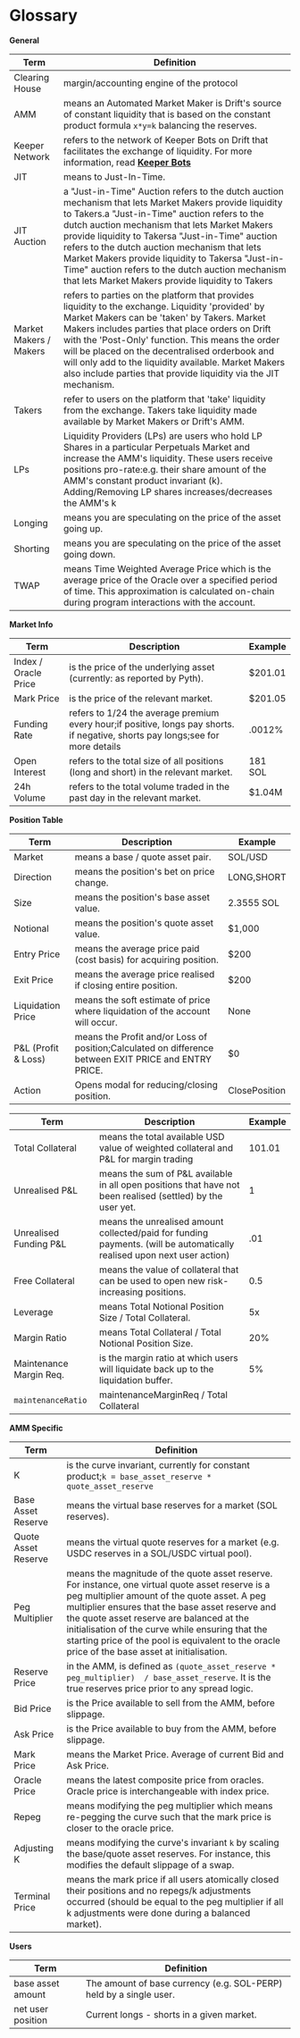 # Glossary

**General**

| **Term**               | **Definition**                                                                                                                                                                                                                                                                                                                                                                                                                                                            |
| ---------------------- | ------------------------------------------------------------------------------------------------------------------------------------------------------------------------------------------------------------------------------------------------------------------------------------------------------------------------------------------------------------------------------------------------------------------------------------------------------------------------- |
| Clearing House         | margin/accounting engine of the protocol                                                                                                                                                                                                                                                                                                                                                                                                                                  |
| AMM                    | means an Automated Market Maker is Drift's source of constant liquidity that is based on the constant product formula `x*y=k` balancing the reserves.                                                                                                                                                                                                                                                                                                                     |
| Keeper Network         | refers to the network of Keeper Bots on Drift that facilitates the exchange of liquidity. For more information, read [**Keeper Bots**](/about-v2/keepers)                                                                                                                                                                                                                                                                                                            |
| JIT              | means to Just-In-Time.                                                                                                                                                                                                                                                                                                                                                                                                                                              |
| JIT Auction      | a "Just-in-Time" Auction refers to the dutch auction mechanism that lets Market Makers provide liquidity to Takers.a "Just-in-Time" auction refers to the dutch auction mechanism that lets Market Makers provide liquidity to Takersa "Just-in-Time" auction refers to the dutch auction mechanism that lets Market Makers provide liquidity to Takersa "Just-in-Time" auction refers to the dutch auction mechanism that lets Market Makers provide liquidity to Takers |
| Market Makers / Makers | refers to parties on the platform that provides liquidity to the exchange. Liquidity 'provided' by Market Makers can be 'taken' by Takers. Market Makers includes parties that place orders on Drift with the 'Post-Only' function. This means the order will be placed on the decentralised orderbook and will only add to the liquidity available. Market Makers also include parties that provide liquidity via the JIT mechanism.           |
| Takers                 | refer to users on the platform that 'take' liquidity from the exchange. Takers take liquidity made available by Market Makers or Drift's AMM.                                                                                                                                                                                                                                                                                                                       |
| LPs                    | Liquidity Providers (LPs) are users who hold LP Shares in a particular Perpetuals Market and increase the AMM's liquidity. These users receive positions pro-rate:e.g. their share amount of the AMM's constant product invariant (k). Adding/Removing LP shares increases/decreases the AMM's k                                                                                                                                                     |
| Longing                | means you are speculating on the price of the asset going up.                                                                                                                                                                                                                                                                                                                                                                                                       |
| Shorting               | means you are speculating on the price of the asset going down.                                                                                                                                                                                                                                                                                                                                                                                                     |
| TWAP                   | means Time Weighted Average Price which is the average price of the Oracle over a specified period of time. This approximation is calculated on-chain during program interactions with the account.                                                                                                                                                                                                                                                                       |

**Market Info**

| **Term**             | **Description**                                                                                                                           | **Example** |
| -------------------- | ----------------------------------------------------------------------------------------------------------------------------------------- | ----------- |
| Index / Oracle Price | is the price of the underlying asset (currently: as reported by Pyth).                                                                    | $201.01     |
| Mark Price           | is the price of the relevant market.                                                                                                      | $201.05     |
| Funding Rate         | refers to 1/24 the average premium every hour;if positive, longs pay shorts. if negative, shorts pay longs;see for more details | .0012%      |
| Open Interest  | refers to the total size of all positions (long and short) in the relevant market.                                                        | 181 SOL     |
| 24h Volume           | refers to the total volume traded in the past day in the relevant market.                                                                 | $1.04M      |

**Position Table**

| **Term**             | **Description**                                                                                            | **Example**  |
| -------------------- | ---------------------------------------------------------------------------------------------------------- | ------------- |
| Market               | means a base / quote asset pair.                                                                           | SOL/USD       |
| Direction            | means the position's bet on price change.                                                                  | LONG,SHORT    |
| Size                 | means the position's base asset value.                                                                     | 2.3555 SOL    |
| Notional             | means the position's quote asset value.                                                                    | \$1,000        |
| Entry Price          | means the average price paid (cost basis) for acquiring position.                                          | \$200          |
| Exit Price           | means the average price realised if closing entire position.                                               | \$200          |
| Liquidation Price    | means the soft estimate of price where liquidation of the account will occur.                              | None          |
| P\&L (Profit & Loss) | means the Profit and/or Loss of position;Calculated on difference between EXIT PRICE and ENTRY PRICE. | $0            |
| Action               | Opens modal for reducing/closing position.                                                                 | ClosePosition |

| **Term**                | **Description**                                                                                                         | **Example** |
| ----------------------- | ----------------------------------------------------------------------------------------------------------------------- | ----------- |
| Total Collateral        | means the total available USD value of weighted collateral and P\&L for margin trading                                  | 101.01      |
| Unrealised P\&L         | means the sum of P\&L available in all open positions that have not been realised (settled) by the user yet.      | 1           |
| Unrealised Funding P\&L | means the unrealised amount collected/paid for funding payments. (will be automatically realised upon next user action) | .01         |
| Free Collateral         | means the value of collateral that can be used to open new risk-increasing positions.                                   | 0.5         |
| Leverage                | means Total Notional Position Size / Total Collateral.                                                                  | 5x          |
| Margin Ratio            | means Total Collateral / Total Notional Position Size.                                                                  | 20%         |
| Maintenance Margin Req. | is the margin ratio at which users will liquidate back up to the liquidation buffer.                                    | 5%          |
| `maintenanceRatio`      | maintenanceMarginReq / Total Collateral                                                                                 |             |

**AMM Specific**

| **Term**             | **Definition**                                                                                                                                                                                                                                                                                                                                                                                                    |
| -------------------- | ----------------------------------------------------------------------------------------------------------------------------------------------------------------------------------------------------------------------------------------------------------------------------------------------------------------------------------------------------------------------------------------------------------------- |
| K                    | is the curve invariant, currently for constant product;`k = base_asset_reserve * quote_asset_reserve`                                                                                                                                                                                                                                                                                                        |
| Base Asset Reserve   | means the virtual base reserves for a market (SOL reserves).                                                                                                                                                                                                                                                                                                                                                      |
| Quote Asset Reserve  | means the virtual quote reserves for a market (e.g. USDC reserves in a SOL/USDC virtual pool).                                                                                                                                                                                                                                                                                                              |
| Peg Multiplier       | means the magnitude of the quote asset reserve. For instance, one virtual quote asset reserve is a peg multiplier amount of the quote asset. A peg multiplier ensures that the base asset reserve and the quote asset reserve are balanced at the initialisation of the curve while ensuring that the starting price of the pool is equivalent to the oracle price of the base asset at initialisation. |
| Reserve Price        | in the AMM, is defined as `(quote_asset_reserve * peg_multiplier)  / base_asset_reserve`. It is the true reserves price prior to any spread logic.                                                                                                                                                                                                                                                                |
| Bid Price            | is the Price available to sell from the AMM, before slippage.                                                                                                                                                                                                                                                                                                                                                     |
| Ask Price            | is the Price available to buy from the AMM, before slippage.                                                                                                                                                                                                                                                                                                                                                      |
| Mark Price           | means the Market Price. Average of current Bid and Ask Price.                                                                                                                                                                                                                                                                                                                                                     |
| Oracle Price         | means the latest composite price from oracles. Oracle price is interchangeable with index price.                                                                                                                                                                                                                                                                                                            |
| Repeg                | means modifying the peg multiplier which means re-pegging the curve such that the mark price is closer to the oracle price.                                                                                                                                                                                                                                                                                       |
| Adjusting K          | means modifying the curve's invariant `k` by scaling the base/quote asset reserves. For instance, this modifies the default slippage of a swap.                                                                                                                                                                                                                                                             |
| Terminal Price | means the mark price if all users atomically closed their positions and no repegs/k adjustments occurred (should be equal to the peg multiplier if all k adjustments were done during a balanced market).                                                                                                                                                                                                         |

**Users**

| **Term**          | **Definition**                                                     |
| ----------------- | ------------------------------------------------------------------ |
| base asset amount | The amount of base currency (e.g. SOL-PERP) held by a single user. |
| net user position | Current longs - shorts in a given market.                          |
